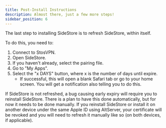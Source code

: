 ```yaml
---
title: Post-Install Instructions
description: Almost there, just a few more steps!
sidebar_position: 6
---
```

The last step to installing SideStore is to refresh SideStore, within itself.

To do this, you need to:

1. Connect to StosVPN.
2. Open SideStore.
3. If you haven't already, select the pairing file.
4. Go to "My Apps".
5. Select the "x DAYS" button, where x is the number of days until expire.
    * If successful, this will open a blank Safari tab or go to your home screen. You will get a notification also telling you to do this.

If SideStore is not refreshed, a bug causing early expiry will require you to reinstall SideStore. There is a plan to have this done automatically, but for now it needs to be done manually.
If you reinstall SideStore or install it on another device under the same Apple ID using AltServer, your certificate will be revoked and you will need to refresh it manually like so (on both devices, if applicable).
